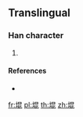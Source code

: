 ==Translingual==

===Han character===
{{Han char|rn=32|rad=土|as=08|sn=11|four=|canj=GAPP|ids=⿰土昆}}

# {{defn|Han|sort=土08}}

====References====
* {{Han ref|kx=0232.181|hdz=10453.021|uh=5812|ud=22546}}

[[fr:堒]]
[[pl:堒]]
[[th:堒]]
[[zh:堒]]